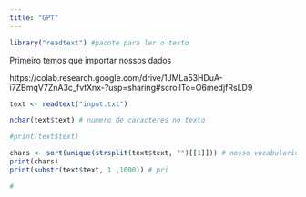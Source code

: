 ```yaml
---
title: "GPT"
---
```


```r
library("readtext") #pacote para ler o texto
```

Primeiro temos que importar nossos dados

https://colab.research.google.com/drive/1JMLa53HDuA-i7ZBmqV7ZnA3c_fvtXnx-?usp=sharing#scrollTo=O6medjfRsLD9

```r
text <- readtext("input.txt") 

nchar(text$text) # numero de caracteres no texto

#print(text$text)

chars <- sort(unique(strsplit(text$text, "")[[1]])) # nosso vocabulario
print(chars)
print(substr(text$text, 1 ,1000)) # pri

# 

```

